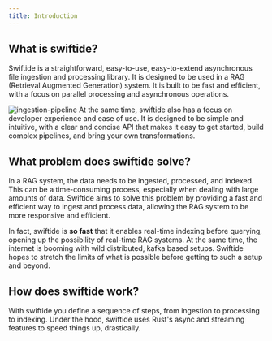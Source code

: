 ```yaml
---
title: Introduction
---
```


## What is swiftide?


Swiftide is a straightforward, easy-to-use, easy-to-extend asynchronous file ingestion and processing library. It is designed to be used in a RAG (Retrieval Augmented Generation) system. It is built to be fast and efficient, with a focus on parallel processing and asynchronous operations.

<Image src={pipeline} alt="ingestion-pipeline" />
At the same time, swiftide also has a focus on developer experience and ease of use.
It is designed to be simple and intuitive, with a clear and concise API that makes
it easy to get started, build complex pipelines, and bring your own transformations.

## What problem does swiftide solve?

In a RAG system, the data needs to be ingested, processed, and indexed. This can be a time-consuming process, especially when dealing with large amounts of data. Swiftide aims to solve this problem by providing a fast and efficient way to ingest and process data, allowing the RAG system to be more responsive and efficient.

In fact, swiftide is **so fast** that it enables real-time indexing before querying, opening up the possibility of real-time RAG systems. At the same time, the internet is booming with wild distributed, kafka based setups. Swiftide hopes to stretch the limits of what is possible before getting to such a setup and beyond.

## How does swiftide work?

With swiftide you define a sequence of steps, from ingestion to processing to indexing. Under the hood, swiftide uses Rust's async and streaming features to speed things up, drastically.
